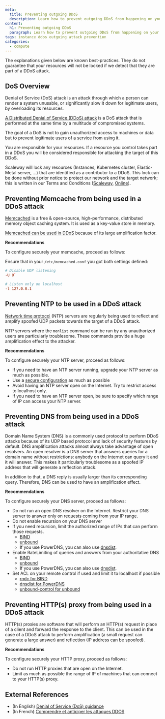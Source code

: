 ```yaml
---
meta:
  title: Preventing outgoing DDoS
  description: Learn how to prevent outgoing DDoS from happening on your Instance
content:
  h1: Preventing outgoing DDoS
  paragraph: Learn how to prevent outgoing DDoS from happening on your Instance
tags: instance ddos outgoing attack prevention
categories:
  - compute
---
```



<Message type="important">
  The explanations given below are known best-practices. They do not guarantee that your resources will not be locked if we detect that they are part of a DDoS attack.
</Message>

## DoS Overview

Denial of Service (DoS) attack is an attack through which a person can render a system unusable, or significantly slow it down for legitimate users, by overloading its resources.

[A Distributed Denial of Service (DDoS) attack](DDoS_Quick_Guide.pdf) is a DoS attack that is performed at the same time by a multitude of compromised systems.

The goal of a DoS is not to gain unauthorized access to machines or data but to prevent legitimate users of a service from using it.

You are responsible for your resources.
If a resource you control takes part in a DDoS you will be considered responsible for attacking the target of this DDoS.

Scaleway will lock any resources (Instances, Kubernetes cluster, Elastic-Metal server, ...) that are identified as a contributor to a DDoS.
This lock can be done without prior notice to protect our network and the target network; this is written in our Terms and Conditions ([Scaleway](https://www.scaleway.com/en/terms/), [Online](https://www-uploads.scaleway.com/cgv_en_36883f3024.pdf)).

## Preventing Memcache from being used in a DDoS attack

[Memcached](https://memcached.org/) is a free & open-source, high-performance, distributed memory object caching system.
It is used as a key-value store in memory.

[Memcached can be used in DDoS](https://github.com/memcached/memcached/wiki/DDOS) because of its large amplification factor.

**Recommendations**

To configure securely your memcache, proceed as follows:

Ensure that in your `/etc/memcached.conf` you got both settings defined:

```conf
# Disable UDP listening
-U 0`

# Listen only on localhost
-l 127.0.0.1
```

## Preventing NTP to be used in a DDoS attack

[Network time protocol](https://en.wikipedia.org/wiki/Network_Time_Protocol) (NTP) servers are regularly being used to reflect and amplify spoofed UDP packets towards the target of a DDoS attack.

NTP servers where the `monlist` command can be run by any unauthorized users are particularly troublesome.
These commands provide a huge amplification effect to the attacker.

**Recommendations**

To configure securely your NTP server, proceed as follows:

- If you need to have an NTP server running, upgrade your NTP server as much as possible.
- Use a [secure configuration](https://github.com/team-cymru/network-security-templates/tree/master/Secure-NTP-Templates) as much as possible
- Avoid having an NTP server open on the Internet. Try to restrict access to localhost only.
- If you need to have an NTP server open, be sure to specify which range of IP can access your NTP server.

## Preventing DNS from being used in a DDoS attack

Domain Name System (DNS) is a commonly used protocol to perform DDoS attacks because of its UDP based protocol and lack of security features by default.
DNS amplification attacks almost always take advantage of open resolvers.
An open resolver is a DNS server that answers queries for a domain name without restrictions: anybody on the Internet can query it and it will answer.
This makes it particularly troublesome as a spoofed IP address that will generate a reflection attack.

In addition to that, a DNS reply is usually larger than its corresponding query.
Therefore, DNS can be used to have an amplification effect.

**Recommendations**

To configure securely your DNS server, proceed as follows:

- Do not run an open DNS resolver on the Internet. Restrict your DNS server to answer only on requests coming from your IP range.
- Do not enable recursion on your DNS server
- If you need recursion, limit the authorized range of IPs that can perform those requests.
  - [BIND](https://kb.isc.org/docs/aa-01316)
  - [unbound](https://nlnetlabs.nl/documentation/unbound/unbound.conf/)
  - If you use PowerDNS, you can also use [dnsdist](https://dnsdist.org/index.html).
- Enable RateLimiting of queries and answers from your authoritative DNS
  - [BIND](https://kb.isc.org/docs/aa-00994)
  - [unbound](https://nlnetlabs.nl/documentation/unbound/unbound.conf/)
  - If you use PowerDNS, you can also use [dnsdist](https://dnsdist.org/index.html).
- Set ACL on your remote control if used and limit it to localhost if possible
  - [rndc for BIND](https://mirror.apps.cam.ac.uk/pub/doc/redhat/redhat7.3/rhl-rg-en-7.3/s1-bind-rndc.html)
  - [dnsdist for PowerDNS](https://dnsdist.org/index.html)
  - [unbound-control for unbound](https://nlnetlabs.nl/documentation/unbound/unbound-control/)

## Preventing HTTP(s) proxy from being used in a DDoS attack

HTTP(s) proxies are software that will perform an HTTP(s) request in place of a client and forward the response to the client.
This can be used in the case of a DDoS attack to perform amplification (a small request can generate a large answer) and reflection (IP address can be spoofed).

**Recommendations**

To configure securely your HTTP proxy, proceed as follows:

- Do not run HTTP proxies that are open on the Internet.
- Limit as much as possible the range of IP of machines that can connect to your HTTP(s) proxy.

## External References

- (In English) [Denial of Service (DoS) guidance](https://www.ncsc.gov.uk/collection/denial-service-dos-guidance-collection)
- (In French) [Comprendre et anticiper les attaques DDOS](NP_Guide_DDoS.pdf)
